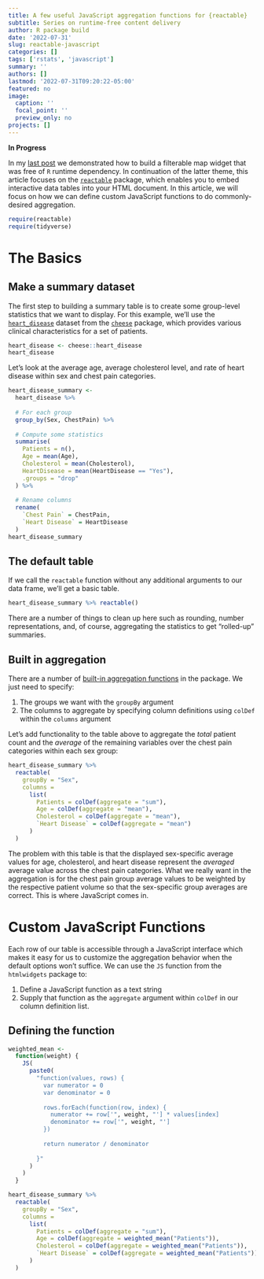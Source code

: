 ```yaml
---
title: A few useful JavaScript aggregation functions for {reactable}
subtitle: Series on runtime-free content delivery
author: R package build
date: '2022-07-31'
slug: reactable-javascript
categories: []
tags: ['rstats', 'javascript']
summary: ''
authors: []
lastmod: '2022-07-31T09:20:22-05:00'
featured: no
image:
  caption: ''
  focal_point: ''
  preview_only: no
projects: []
---
```


**__In Progress__**

In my [last post](https://www.zajichekstats.com/post/filterable-maps/) we demonstrated how to build a filterable map widget that was free of `R` runtime dependency. In continuation of the latter theme, this article focuses on the [`reactable`](https://glin.github.io/reactable/) package, which enables you to embed interactive data tables into your HTML document. In this article, we will focus on how we can define custom JavaScript functions to do commonly-desired aggregation. 

```r
require(reactable)
require(tidyverse)
```

# The Basics

## Make a summary dataset

The first step to building a summary table is to create some group-level statistics that we want to display. For this example, we'll use the [`heart_disease`](https://zajichek.github.io/cheese/reference/heart_disease.html) dataset from the [`cheese`](https://zajichek.github.io/cheese/index.html) package, which provides various clinical characteristics for a set of patients.

```r
heart_disease <- cheese::heart_disease
heart_disease
```

Let's look at the average age, average cholesterol level, and rate of heart disease within sex and chest pain categories.

```r
heart_disease_summary <-
  heart_disease %>%
  
  # For each group
  group_by(Sex, ChestPain) %>%
  
  # Compute some statistics
  summarise(
    Patients = n(),
    Age = mean(Age),
    Cholesterol = mean(Cholesterol),
    HeartDisease = mean(HeartDisease == "Yes"),
    .groups = "drop"
  ) %>%
  
  # Rename columns
  rename(
    `Chest Pain` = ChestPain,
    `Heart Disease` = HeartDisease
  )
heart_disease_summary
```

## The default table

If we call the `reactable` function without any additional arguments to our data frame, we'll get a basic table.

```r
heart_disease_summary %>% reactable()
```

There are a number of things to clean up here such as rounding, number representations, and, of course, aggregating the statistics to get "rolled-up" summaries.

## Built in aggregation

There are a number of [built-in aggregation functions](#https://glin.github.io/reactable/articles/examples.html#grouping-and-aggregation) in the package. We just need to specify:

1. The groups we want with the `groupBy` argument
2. The columns to aggregate by specifying column definitions using `colDef` within the `columns` argument

Let's add functionality to the table above to aggregate the _total_ patient count and the _average_ of the remaining variables over the chest pain categories within each sex group:

```r
heart_disease_summary %>%
  reactable(
    groupBy = "Sex",
    columns = 
      list(
        Patients = colDef(aggregate = "sum"),
        Age = colDef(aggregate = "mean"),
        Cholesterol = colDef(aggregate = "mean"),
        `Heart Disease` = colDef(aggregate = "mean")
      )
  )
```

The problem with this table is that the displayed sex-specific average values for age, cholesterol, and heart disease represent the _averaged_ average value across the chest pain categories. What we really want in the aggregation is for the chest pain group average values to be weighted by the respective patient volume so that the sex-specific group averages are correct. This is where JavaScript comes in.

# Custom JavaScript Functions

Each row of our table is accessible through a JavaScript interface which makes it easy for us to customize the aggregation behavior when the default options won't suffice. We can use the `JS` function from the `htmlwidgets` package to:

1. Define a JavaScript function as a text string
2. Supply that function as the `aggregate` argument within `colDef` in our column definition list.

## Defining the function

```r
weighted_mean <-
  function(weight) {
    JS(
      paste0(
        "function(values, rows) {
          var numerator = 0
          var denominator = 0
    
          rows.forEach(function(row, index) {
            numerator += row['", weight, "'] * values[index]
            denominator += row['", weight, "']
          })
    
          return numerator / denominator
  
        }"
      )
    )
  }

heart_disease_summary %>%
  reactable(
    groupBy = "Sex",
    columns = 
      list(
        Patients = colDef(aggregate = "sum"),
        Age = colDef(aggregate = weighted_mean("Patients")),
        Cholesterol = colDef(aggregate = weighted_mean("Patients")),
        `Heart Disease` = colDef(aggregate = weighted_mean("Patients"))
      )
  )
```

